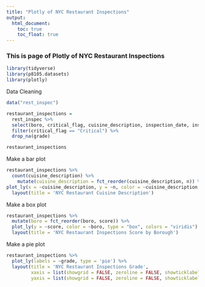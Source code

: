 ```yaml
---
title: "Plotly of NYC Restaurant Inspections"
output: 
  html_document:
    toc: true
    toc_float: true
---
```


### This is page of Plotly of NYC Restaurant Inspections

```r
library(tidyverse)
library(p8105.datasets)
library(plotly)
```


Data Cleaning
```r
data("rest_inspec")

restaurant_inspections = 
  rest_inspec %>% 
  select(boro, critical_flag, cuisine_description, inspection_date, inspection_type, score, grade, violation_code, violation_description) %>% 
  filter(critical_flag == "Critical") %>% 
  drop_na(grade)

restaurant_inspections
```


Make a bar plot 
```r
restaurant_inspections %>% 
  count(cuisine_description) %>% 
    mutate(cuisine_description = fct_reorder(cuisine_description, n)) %>%
plot_ly(x = ~cuisine_description, y = ~n, color = ~cuisine_description, type = "bar", colors = "viridis")  %>% 
  layout(title = 'NYC Restaurant Cuisine Description')
```


Make a box plot
```r
restaurant_inspections %>% 
  mutate(boro = fct_reorder(boro, score)) %>% 
  plot_ly(y = ~score, color = ~boro, type = "box", colors = "viridis") %>% 
  layout(title = 'NYC Restaurant Inspections Score by Borough')
```


Make a pie plot
```r
restaurant_inspections %>% 
  plot_ly(labels = ~grade, type = 'pie') %>% 
  layout(title = 'NYC Restaurant Inspections Grade',
         xaxis = list(showgrid = FALSE, zeroline = FALSE, showticklabels = FALSE),
         yaxis = list(showgrid = FALSE, zeroline = FALSE, showticklabels = FALSE))
```

